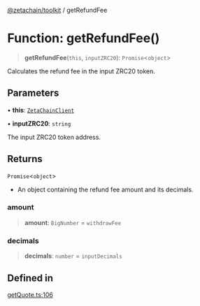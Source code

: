 [@zetachain/toolkit](/src/pages/developers/frontend/toolkit/index.mdx) / getRefundFee

# Function: getRefundFee()

> **getRefundFee**(`this`, `inputZRC20`): `Promise`\<`object`\>

Calculates the refund fee in the input ZRC20 token.

## Parameters

• **this**: [`ZetaChainClient`](toolkit/Class.ZetaChainClient.md)

• **inputZRC20**: `string`

The input ZRC20 token address.

## Returns

`Promise`\<`object`\>

- An object containing the refund fee amount and its decimals.

### amount

> **amount**: `BigNumber` = `withdrawFee`

### decimals

> **decimals**: `number` = `inputDecimals`

## Defined in

[getQuote.ts:106](https://github.com/zeta-chain/toolkit/blob/542ef856894da0ed38ef2a757d2c0d70c2bb020d/packages/client/src/getQuote.ts#L106)
